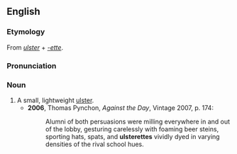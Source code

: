 ==English==
===Etymology===
From ''[[ulster]]'' + ''[[-ette]]''.

===Pronunciation===
{{IPA|/ʌlstəˈɹɛt/}}

===Noun===
{{en-noun}}

# A small, lightweight [[ulster]].
#*'''2006''', Thomas Pynchon, ''Against the Day'', Vintage 2007, p. 174:
#*:Alumni of both persuasions were milling everywhere in and out of the lobby, gesturing carelessly with foaming beer steins, sporting hats, spats, and '''ulsterettes''' vividly dyed in varying densities of the rival school hues.